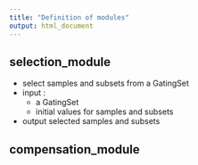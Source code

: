 ```yaml
---
title: "Definition of modules"
output: html_document
---
```



## selection_module

- select samples and subsets from a GatingSet
- input : 
  - a GatingSet
  - initial values for samples and subsets
- output selected samples and subsets

## compensation_module
